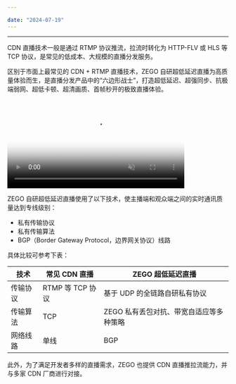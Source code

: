 ```yaml
---

date: "2024-07-19"
---
```


<Title>ZEGO 超低延迟直播和其他 RTMP + CDN 直播技术有什么区别？</Title>




- - -

CDN 直播技术一般是通过 RTMP 协议推流，拉流时转化为 HTTP-FLV 或 HLS 等TCP 协议，是常见的低成本、大规模的直播分发服务。

区别于市面上最常见的 CDN + RTMP 直播技术，ZEGO 自研超低延迟直播为高质量体验而生，是直播分发产品中的“六边形战士”，打造超低延迟、超强同步、抗极端弱网、超低卡顿、超清画质、首帧秒开的极致直播体验。

<video poster="http://media-resource.spreading.io/docuo/workspace564/27e54a759d23575969552654cb45bf89/d3f29ec6e8.png" src="http://media-resource.spreading.io/docuo/workspace564/27e54a759d23575969552654cb45bf89/36e23be657.mp4" width="80%" muted="true" loop="true" autoplay="autoplay" preload="auto" controls></video>

ZEGO 自研超低延迟直播使用了以下技术，使主播端和观众端之间的实时通讯质量达到专线级别：
- 私有传输协议
- 私有传输算法
- BGP（Border Gateway Protocol，边界网关协议）线路

具体比较可参考下表：

|技术|常见 CDN 直播|ZEGO 超低延迟直播|
|-|-|-|
|传输协议| RTMP 等 TCP 协议|基于 UDP 的全链路自研私有协议|
|传输算法|TCP|ZEGO 私有丢包对抗、带宽自适应等多种策略|
|网络线路|单线|BGP|

此外，为了满足开发者多样的直播需求，ZEGO 也提供 CDN 直播推拉流能力，并与多家 CDN 厂商进行对接。
